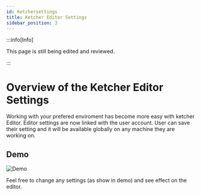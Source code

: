 ```yaml
---
id: Ketchersettings
title: Ketcher Editor Settings
sidebar_position: 3
---
```


:::info[Info]

This page is still being edited and reviewed.

:::

# Overview of the Ketcher Editor Settings

  Working with your prefered enviroment has become more easy with ketcher Editor. Editor settings are now linked with the user account. User can save their setting and it will be available globally on any machine they are working on.

## Demo
 ![Demo](/img/ketcher/ketcher-settings.gif)

  Feel free to change any settings (as show in demo) and see effect on the editor.
